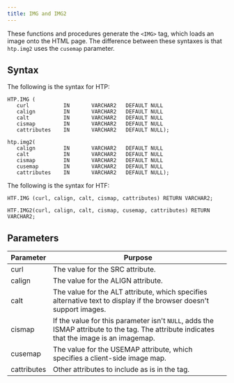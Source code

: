 ```yaml
---
title: IMG and IMG2
---
```


These functions and procedures generate the `<IMG>` tag, which loads an image onto the HTML page. The difference between these syntaxes is that `htp.img2` uses the `cusemap` parameter.

## Syntax

The following is the syntax for HTP:

```
HTP.IMG (
   curl           IN       VARCHAR2   DEFAULT NULL
   calign         IN       VARCHAR2   DEFAULT NULL
   calt           IN       VARCHAR2   DEFAULT NULL
   cismap         IN       VARCHAR2   DEFAULT NULL
   cattributes    IN       VARCHAR2   DEFAULT NULL);

htp.img2(
   calign         IN       VARCHAR2   DEFAULT NULL
   calt           IN       VARCHAR2   DEFAULT NULL
   cismap         IN       VARCHAR2   DEFAULT NULL
   cusemap        IN       VARCHAR2   DEFAULT NULL
   cattributes    IN       VARCHAR2   DEFAULT NULL);
```

The following is the syntax for HTF:

```
HTF.IMG (curl, calign, calt, cismap, cattributes) RETURN VARCHAR2;

HTF.IMG2(curl, calign, calt, cismap, cusemap, cattributes) RETURN VARCHAR2;
```

## Parameters

| Parameter | Purpose  |
| --------- | -------- |
| curl | The value for the SRC attribute. |
| calign | The value for the ALIGN attribute. |
| calt | The value for the ALT attribute, which specifies alternative text to display if the browser doesn't support images. |
| cismap | If the value for this parameter isn't `NULL`, adds the ISMAP attribute to the tag. The attribute indicates that the image is an imagemap. |
| cusemap | The value for the USEMAP attribute, which specifies a client-side image map. |
| cattributes | Other attributes to include as is in the tag. |
